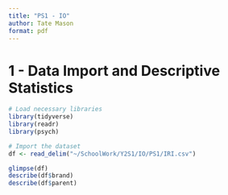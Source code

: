 ```yaml
---
title: "PS1 - IO"
author: Tate Mason
format: pdf
---
```


# 1 - Data Import and Descriptive Statistics

```r
# Load necessary libraries
library(tidyverse)
library(readr)
library(psych)
```

```r
# Import the dataset
df <- read_delim("~/SchoolWork/Y2S1/IO/PS1/IRI.csv")

glimpse(df)
describe(df$brand)
describe(df$parent)

```
